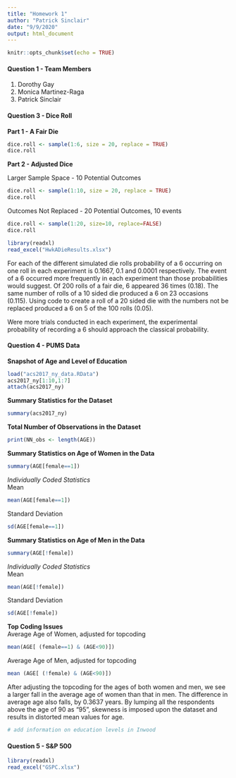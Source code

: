 ---
title: "Homework 1"
author: "Patrick Sinclair"
date: "9/9/2020"
output: html_document
---

```{r setup, include=FALSE}
knitr::opts_chunk$set(echo = TRUE)
```

#### Question 1 - Team Members

1. Dorothy Gay
2. Monica Martinez-Raga
3. Patrick Sinclair


#### Question 3 - Dice Roll
**Part 1 - A Fair Die**

```{r fair die, echo=FALSE}
dice.roll <- sample(1:6, size = 20, replace = TRUE)
dice.roll
```

**Part 2 - Adjusted Dice**

Larger Sample Space - 10 Potential Outcomes

```{r large sample space, echo=FALSE}
dice.roll <- sample(1:10, size = 20, replace = TRUE)
dice.roll
```

Outcomes Not Replaced - 20 Potential Outcomes, 10 events

```{r no replacement, echo=FALSE}
dice.roll <- sample(1:20, size=10, replace=FALSE)
dice.roll
```
```{r, echo=FALSE}
library(readxl)
read_excel("HwkADieResults.xlsx")
```
For each of the different simulated die rolls probability of a 6 occurring on one roll in each experiment is 0.1667, 0.1 and 0.0001 respectively. The event of a 6 occurred more frequently in each experiment than those probabilities would suggest. Of 200 rolls of a fair die, 6 appeared 36 times (0.18). The same number of rolls of a 10 sided die produced a 6 on 23 occasions (0.115). Using code to create a roll of a 20 sided die with the numbers not be replaced produced a 6 on 5 of the 100 rolls (0.05).  

Were more trials conducted in each experiment, the experimental probability of recording a 6 should approach the classical probability.

#### Question 4 - PUMS Data
**Snapshot of Age and Level of Education**
```{r, acs2017data, echo=FALSE}
load("acs2017_ny_data.RData")
acs2017_ny[1:10,1:7]
attach(acs2017_ny)
```
**Summary Statistics for the Dataset**
```{r, summary, echo=FALSE}
summary(acs2017_ny)
```
**Total Number of Observations in the Dataset**
```{r, observations, echo=FALSE}
print(NN_obs <- length(AGE))
```
**Summary Statistics on Age of Women in the Data**
```{r, echo=FALSE}
summary(AGE[female==1])
```
*Individually Coded Statistics*  
Mean
```{r, echo=FALSE}
mean(AGE[female==1])
```
Standard Deviation
```{r, echo=FALSE}
sd(AGE[female==1])
```
**Summary Statistics on Age of Men in the Data**
```{r, echo=FALSE}
summary(AGE[!female])
```
*Individually Coded Statistics*  
Mean
```{r, echo=FALSE}
mean(AGE[!female])
```
Standard Deviation
```{r, echo=FALSE}
sd(AGE[!female])
```
**Top Coding Issues**  
Average Age of Women, adjusted for topcoding
```{r, echo=FALSE}
mean(AGE[ (female==1) & (AGE<90)])
```
Average Age of Men, adjusted for topcoding
```{r, echo=FALSE}
mean (AGE[ (!female) & (AGE<90)])
```
After adjusting the topcoding for the ages of both women and men, we see a larger fall in the average age of women than that in men. The difference in average age also falls, by 0.3637 years. By lumping all the respondents above the age of 90 as "95", skewness is imposed upon the dataset and results in distorted mean values for age.

```{r}
# add information on education levels in Inwood
```

#### Question 5 - S&P 500
```{r, echo=FALSE}
library(readxl)
read_excel("GSPC.xlsx")
```

